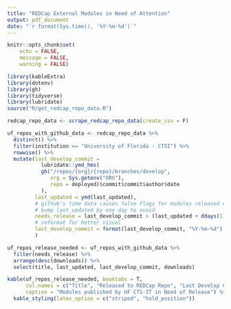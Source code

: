 ```yaml
---
title: "REDCap External Modules in Need of Attention"
output: pdf_document
date: "`r format(Sys.time(), '%Y-%m-%d')`"
---
```


```r
knitr::opts_chunk$set(
    echo = FALSE,
    message = FALSE,
    warning = FALSE)

library(kableExtra)
library(dotenv)
library(gh)
library(tidyverse)
library(lubridate)
source("R/get_redcap_repo_data.R")

redcap_repo_data <- scrape_redcap_repo_data(create_csv = F)

uf_repos_with_github_data <- redcap_repo_data %>%
  distinct() %>%
  filter(institution == "University of Florida - CTSI") %>%
  rowwise() %>%
  mutate(last_develop_commit =
           lubridate::ymd_hms(
           gh("/repos/{org}/{repo}/branches/develop",
              org = Sys.getenv("ORG"),
              repo = deployed)$commit$commit$author$date
           ),
         last_updated = ymd(last_updated),
         # github's time data causes false flags for modules released on the day the dev branch updated
         # bump last_updated by one day to avoid
         needs_release = last_develop_commit > (last_updated + ddays(1)),
         # reformat for better visual
         last_develop_commit = format(last_develop_commit, "%Y-%m-%d"),
         )
```

```r
uf_repos_release_needed <- uf_repos_with_github_data %>%
  filter(needs_release) %>%
  arrange(desc(downloads)) %>%
  select(title, last_updated, last_develop_commit, downloads)

kable(uf_repos_release_needed, booktabs = T,
      col.names = c("Title", "Released to REDCap Repo", "Last Develop Commit", "Downloads"),
      caption = "Modules published by UF CTS-IT in Need of Release") %>%
  kable_styling(latex_option = c("striped", "hold_position"))
```
